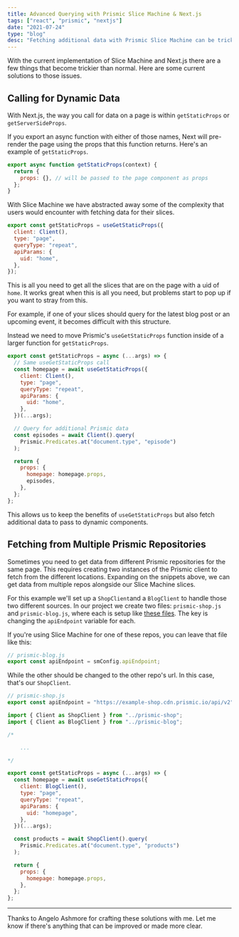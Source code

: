 ```yaml
---
title: Advanced Querying with Prismic Slice Machine & Next.js
tags: ["react", "prismic", "nextjs"]
date: "2021-07-24"
type: "blog"
desc: "Fetching additional data with Prismic Slice Machine can be tricky. Here are some solutions."
---
```


With the current implementation of Slice Machine and Next.js there are a few things that become trickier than normal. Here are some current solutions to those issues.

## Calling for Dynamic Data

With Next.js, the way you call for data on a page is within `getStaticProps` or `getServerSideProps`.

If you export an async function with either of those names, Next will pre-render the page using the props that this function returns. Here's an example of `getStaticProps`.

```js
export async function getStaticProps(context) {
  return {
    props: {}, // will be passed to the page component as props
  };
}
```

With Slice Machine we have abstracted away some of the complexity that users would encounter with fetching data for their slices.

```js
export const getStaticProps = useGetStaticProps({
  client: Client(),
  type: "page",
  queryType: "repeat",
  apiParams: {
    uid: "home",
  },
});
```

This is all you need to get all the slices that are on the page with a uid of `home`. It works great when this is all you need, but problems start to pop up if you want to stray from this.

For example, if one of your slices should query for the latest blog post or an upcoming event, it becomes difficult with this structure.

Instead we need to move Prismic's `useGetStaticProps` function inside of a larger function for `getStaticProps`.

```js
export const getStaticProps = async (...args) => {
  // Same useGetStaticProps call
  const homepage = await useGetStaticProps({
    client: Client(),
    type: "page",
    queryType: "repeat",
    apiParams: {
      uid: "home",
    },
  })(...args);

  // Query for additional Prismic data
  const episodes = await Client().query(
    Prismic.Predicates.at("document.type", "episode")
  );

  return {
    props: {
      homepage: homepage.props,
      episodes,
    },
  };
};
```

This allows us to keep the benefits of `useGetStaticProps` but also fetch additional data to pass to dynamic components.

## Fetching from Multiple Prismic Repositories

Sometimes you need to get data from different Prismic repositories for the same page. This requires creating two instances of the Prismic client to fetch from the different locations. Expanding on the snippets above, we can get data from multiple repos alongside our Slice Machine slices.

For this example we'll set up a `ShopClient`and a `BlogClient` to handle those two different sources. In our project we create two files: `prismic-shop.js` and `prismic-blog.js`, where each is setup like [these files](https://github.com/prismicio-community/slice-library-starter-next/blob/master/prismic-configuration.js). The key is changing the `apiEndpoint` variable for each.

If you're using Slice Machine for one of these repos, you can leave that file like this:

```js
// prismic-blog.js
export const apiEndpoint = smConfig.apiEndpoint;
```

While the other should be changed to the other repo's url. In this case, that's our `ShopClient`.

```js
// prismic-shop.js
export const apiEndpoint = "https://example-shop.cdn.prismic.io/api/v2";
```

```js
import { Client as ShopClient } from "../prismic-shop";
import { Client as BlogClient } from "../prismic-blog";

/* 

	...

*/

export const getStaticProps = async (...args) => {
  const homepage = await useGetStaticProps({
    client: BlogClient(),
    type: "page",
    queryType: "repeat",
    apiParams: {
      uid: "homepage",
    },
  })(...args);

  const products = await ShopClient().query(
    Prismic.Predicates.at("document.type", "products")
  );

  return {
    props: {
      homepage: homepage.props,
    },
  };
};
```

---

Thanks to Angelo Ashmore for crafting these solutions with me. Let me know if there's anything that can be improved or made more clear.
